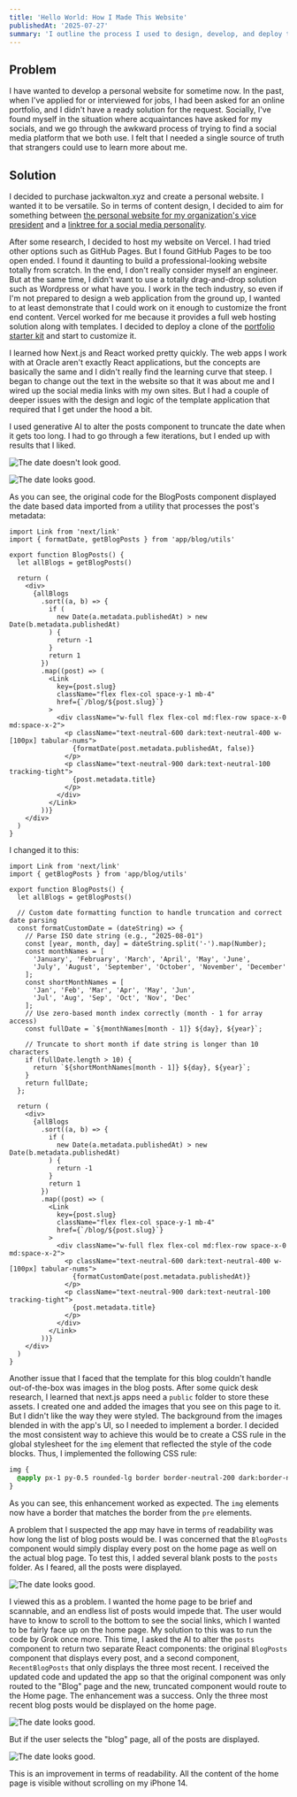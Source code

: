 ```yaml
---
title: 'Hello World: How I Made This Website'
publishedAt: '2025-07-27'
summary: 'I outline the process I used to design, develop, and deploy this website.'
---
```


## Problem

I have wanted to develop a personal website for sometime now. In the past, when I've applied for or interviewed for jobs, I had been asked for an online portfolio, and I didn't have a ready solution for the request. Socially, I've found myself in the situation where acquaintances have asked for my socials, and we go through the awkward process of trying to find a social media platform that we both use. I felt that I needed a single source of truth that strangers could use to learn more about me.

## Solution

I decided to purchase jackwalton.xyz and create a personal website. I wanted it to be versatile. So in terms of content design, I decided to aim for something between [the personal website for my organization's vice president](https://darmourdesign.com/) and a [linktree for a social media personality](https://linktr.ee/tyler02020202).

After some research, I decided to host my website on Vercel. I had tried other options such as GitHub Pages. But I found GitHub Pages to be too open ended. I found it daunting to build a professional-looking website totally from scratch. In the end, I don't really consider myself an engineer. But at the same time, I didn't want to use a totally drag-and-drop solution such as Wordpress or what have you. I work in the tech industry, so even if I'm not prepared to design a web application from the ground up, I wanted to at least demonstrate that I could work on it enough to customize the front end content. Vercel worked for me because it provides a full web hosting solution along with templates. I decided to deploy a clone of the [portfolio starter kit](https://vercel.com/templates/portfolio/portfolio-starter-kit) and start to customize it.

I learned how Next.js and React worked pretty quickly. The web apps I work with at Oracle aren't exactly React applications, but the concepts are basically the same and I didn't really find the learning curve that steep. I began to change out the text in the website so that it was about me and I wired up the social media links with my own sites. But I had a couple of deeper issues with the design and logic of the template application that required that I get under the hood a bit.

I used generative AI to alter the posts component to truncate the date when it gets too long. I had to go through a few iterations, but I ended up with results that I liked.

![The date doesn't look good.](/images/bad-date.png "Optional title")

![The date looks good.](/images/good-date.png "Optional title")

As you can see, the original code for the BlogPosts component displayed the date based data imported from a utility that processes the post's metadata:

```tsx
import Link from 'next/link'
import { formatDate, getBlogPosts } from 'app/blog/utils'

export function BlogPosts() {
  let allBlogs = getBlogPosts()

  return (
    <div>
      {allBlogs
        .sort((a, b) => {
          if (
            new Date(a.metadata.publishedAt) > new Date(b.metadata.publishedAt)
          ) {
            return -1
          }
          return 1
        })
        .map((post) => (
          <Link
            key={post.slug}
            className="flex flex-col space-y-1 mb-4"
            href={`/blog/${post.slug}`}
          >
            <div className="w-full flex flex-col md:flex-row space-x-0 md:space-x-2">
              <p className="text-neutral-600 dark:text-neutral-400 w-[100px] tabular-nums">
                {formatDate(post.metadata.publishedAt, false)}
              </p>
              <p className="text-neutral-900 dark:text-neutral-100 tracking-tight">
                {post.metadata.title}
              </p>
            </div>
          </Link>
        ))}
    </div>
  )
}
```

I changed it to this:
```tsx
import Link from 'next/link'
import { getBlogPosts } from 'app/blog/utils'

export function BlogPosts() {
  let allBlogs = getBlogPosts()

  // Custom date formatting function to handle truncation and correct date parsing
  const formatCustomDate = (dateString) => {
    // Parse ISO date string (e.g., "2025-08-01")
    const [year, month, day] = dateString.split('-').map(Number);
    const monthNames = [
      'January', 'February', 'March', 'April', 'May', 'June',
      'July', 'August', 'September', 'October', 'November', 'December'
    ];
    const shortMonthNames = [
      'Jan', 'Feb', 'Mar', 'Apr', 'May', 'Jun',
      'Jul', 'Aug', 'Sep', 'Oct', 'Nov', 'Dec'
    ];
    // Use zero-based month index correctly (month - 1 for array access)
    const fullDate = `${monthNames[month - 1]} ${day}, ${year}`;
    
    // Truncate to short month if date string is longer than 10 characters
    if (fullDate.length > 10) {
      return `${shortMonthNames[month - 1]} ${day}, ${year}`;
    }
    return fullDate;
  };

  return (
    <div>
      {allBlogs
        .sort((a, b) => {
          if (
            new Date(a.metadata.publishedAt) > new Date(b.metadata.publishedAt)
          ) {
            return -1
          }
          return 1
        })
        .map((post) => (
          <Link
            key={post.slug}
            className="flex flex-col space-y-1 mb-4"
            href={`/blog/${post.slug}`}
          >
            <div className="w-full flex flex-col md:flex-row space-x-0 md:space-x-2">
              <p className="text-neutral-600 dark:text-neutral-400 w-[100px] tabular-nums">
                {formatCustomDate(post.metadata.publishedAt)}
              </p>
              <p className="text-neutral-900 dark:text-neutral-100 tracking-tight">
                {post.metadata.title}
              </p>
            </div>
          </Link>
        ))}
    </div>
  )
}
```

Another issue that I faced that the template for this blog couldn't handle out-of-the-box was images in the blog posts. After some quick desk research, I learned that next.js apps need a `public` folder to store these assets. I created one and added the images that you see on this page to it. But I didn't like the way they were styled. The background from the images blended in with the app's UI, so I needed to implement a border. I decided the most consistent way to achieve this would be to create a CSS rule in the global stylesheet for the `img` element that reflected the style of the code blocks. Thus, I implemented the following CSS rule:

```css
img {
  @apply px-1 py-0.5 rounded-lg border border-neutral-200 dark:border-neutral-900 overflow-hidden;
}
```

As you can see, this enhancement worked as expected. The `img` elements now have a border that matches the border from the `pre` elements.

A problem that I suspected the app may have in terms of readability was how long the list of blog posts would be. I was concerned that the `BlogPosts` component would simply display every post on the home page as well on the actual blog page. To test this, I added several blank posts to the `posts` folder. As I feared, all the posts were displayed.

![The date looks good.](/images/too-many-blog-posts.png "Optional title")

I viewed this as a problem. I wanted the home page to be brief and scannable, and an endless list of posts would impede that. The user would have to know to scroll to the bottom to see the social links, which I wanted to be fairly face up on the home page. My solution to this was to run the code by Grok once more. This time, I asked the AI to alter the `posts` component to return two separate React components: the original `BlogPosts` component that displays every post, and a second component, `RecentBlogPosts` that only displays the three most recent. I received the updated code and updated the app so that the original component was only routed to the "Blog" page and the new, truncated component would route to the Home page. The enhancement was a success. Only the three most recent blog posts would be displayed on the home page.

![The date looks good.](/images/enough-blog-posts.png "Optional title")

But if the user selects the "blog" page, all of the posts are displayed.

![The date looks good.](/images/all-the-blog-posts.png "Optional title")

This is an improvement in terms of readability. All the content of the home page is visible without scrolling on my iPhone 14.